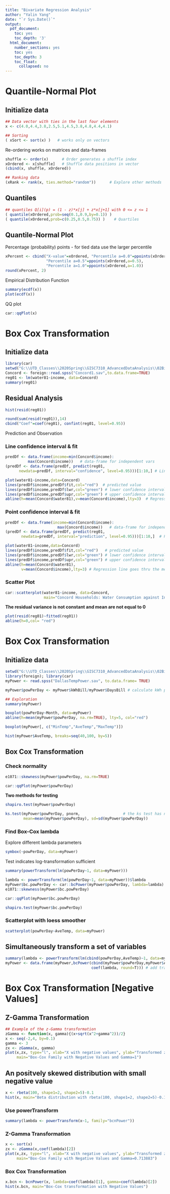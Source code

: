---
title: "Bivariate Regression Analysis"
author: "Yalin Yang"
date: "`r Sys.Date()`"
output:
  pdf_document:
    toc: yes
    toc_depth: '3'
  html_document:
    number_sections: yes
    toc: yes
    toc_depth: 3
    toc_float:
      collapsed: no
--- 

# Quantile-Normal Plot

## Initialize data

```{r}
## Data vector with ties in the last four elements
x <- c(4.0,4.4,3.8,2.5,5.1,4.5,3.8,4.8,4.4,4.1)

## Sorting
( xSort <- sort(x) )   # works only on vectors
```

Re-ordering works on matrices and data-frames

```{r}
shuffle <- order(x)      # Order generates a shuffle index
xOrdered <- x[shuffle]   # Shuffle data positions in vector
(cbind(x, shuffle, xOrdered))
```
```{r}
## Ranking data
(xRank <- rank(x, ties.method="random"))      # Explore other methods
```

## Quantiles

```{r}
## quantiles Q[i](p) = (1 - z)*x[j] + z*x[j+1] with 0 <= z <= 1
( quantile(xOrdered,prob=seq(0.1,0.9,by=0.1)) ) 
( quantile(xOrdered,prob=c(0.25,0.5,0.75)) )    # Quartiles
```

## Quantile-Normal Plot

Percentage (probability) points - for tied data use the larger percentile

```{r}
xPercent <- cbind("X-value"=xOrdered, "Percentile a=0.0"=ppoints(xOrdered,a=0.0),
                  "Percentile a=0.5"=ppoints(xOrdered,a=0.5), 
                  "Percentile a=1.0"=ppoints(xOrdered,a=1.0))
round(xPercent, 2)
```

Empirical Distribution Function

```{r fig.height=8, fig.width=12}
summary(ecdf(x))
plot(ecdf(x))
```

QQ plot

```{r fig.height=8, fig.width=12, message=FALSE, warning=FALSE}
car::qqPlot(x)
```

# Box Cox Transformation

## Initialize data

```{r}
library(car)
setwd("G:\\UTD_Classes\\2020Spring\\GISC7310_AdvancedDataAnalysis\\02Bivariate Regression Analysis")
Concord <- foreign::read.spss("Concord1.sav",to.data.frame=TRUE)
reg01 <- lm(water81~income, data=Concord)
summary(reg01)
```

## Residual Analysis

```{r fig.height=8, fig.width=12}
hist(resid(reg01))
```

```{r}
round(sum(resid(reg01)),14)
cbind("Coef"=coef(reg01), confint(reg01, level=0.95))
```

Prediction and Observation

### Line confidence interval & fit 

```{r}
predDf <- data.frame(income=min(Concord$income):
          max(Concord$income))   # data-frame for independent vars
(predDf <- data.frame(predDf, predict(reg01, 
      newdata=predDf, interval="confidence", level=0.95)))[1:10,] # Line confidence interval & fit
```

```{r fig.height=8, fig.width=12}
plot(water81~income,data=Concord)
lines(predDf$income,predDf$fit,col="red")  # predicted value
lines(predDf$income,predDf$lwr,col="green") # lower confidence interval limits
lines(predDf$income,predDf$upr,col="green") # upper confidence interval limits
abline(h=mean(Concord$water81),v=mean(Concord$income),lty=3)  # Regression line goes thru the means
```

### Point confidence interval & fit

```{r}
predDf <- data.frame(income=min(Concord$income):
                       max(Concord$income))   # data-frame for independent vars
(predDf <- data.frame(predDf, predict(reg01, 
       newdata=predDf, interval="prediction", level=0.95)))[1:10,]  # Point confidence interval & fit
```

```{r fig.height=8, fig.width=12}
plot(water81~income,data=Concord)
lines(predDf$income,predDf$fit,col="red")   # predicted value
lines(predDf$income,predDf$lwr,col="green") # lower confidence interval limits
lines(predDf$income,predDf$upr,col="green") # upper confidence interval limits
abline(h=mean(Concord$water81),
       v=mean(Concord$income),lty=3) # Regression line goes thru the means
```

### Scatter Plot

```{r fig.height=8, fig.width=12}
car::scatterplot(water81~income, data=Concord, 
                 main="Concord Households: Water Consumption against Income" )
```

**The residual variance is not constant and mean are not equal to 0**

```{r fig.height=8, fig.width=12}
plot(resid(reg01)~fitted(reg01))
abline(h=0,col= "red")
```

# Box Cox Transformation

## Initialize data

```{r}
setwd("G:\\UTD_Classes\\2020Spring\\GISC7310_AdvancedDataAnalysis\\02Bivariate Regression Analysis")  
library(foreign); library(car)
myPower <- read.spss("DallasTempPower.sav", to.data.frame= TRUE)

myPower$powPerDay <- myPower$kWhBill/myPower$DaysBill # calculate kWh per day

## Exploration
summary(myPower)
```

```{r fig.height=8, fig.width=12}
boxplot(powPerDay~Month, data=myPower)
abline(h=mean(myPower$powPerDay, na.rm=TRUE), lty=5, col="red")
```

```{r fig.height=8, fig.width=12}
boxplot(myPower[, c("MinTemp","AveTemp","MaxTemp")])
```

```{r fig.height=8, fig.width=12}
hist(myPower$AveTemp, breaks=seq(40,100, by=5))
```

## Box Cox Transformation

### Check normality

```{r}
e1071::skewness(myPower$powPerDay, na.rm=TRUE)
```
```{r fig.height=8, fig.width=12}
car::qqPlot(myPower$powPerDay)
```

**Two methods for testing**

```{r}
shapiro.test(myPower$powPerDay)
```

```{r}
ks.test(myPower$powPerDay, pnorm,                   # the ks test has not as much power
        mean=mean(myPower$powPerDay), sd=sd(myPower$powPerDay))
```

### Find Box-Cox lambda

Explore different lambda parameters

```{r fig.height=8, fig.width=12}
symbox(~powPerDay, data=myPower)
```

Test indicates log-transformation sufficient

```{r}
summary(powerTransform(lm(powPerDay~1, data=myPower)))
```

```{r message=FALSE, warning=FALSE}
lambda <- powerTransform(lm(powPerDay~1, data=myPower))$lambda
myPower$bc.powPerDay <- car::bcPower(myPower$powPerDay, lambda=lambda)
e1071::skewness(myPower$bc.powPerDay)
```
```{r fig.height=8, fig.width=12}
car::qqPlot(myPower$bc.powPerDay)
```
```{r}
shapiro.test(myPower$bc.powPerDay) 
```

### Scatterplot with loess smoother

```{r fig.height=8, fig.width=12}
scatterplot(powPerDay~AveTemp, data=myPower)
```

## Simultaneously transform a set of variables 
```{r}
summary(lambda <- powerTransform(lm(cbind(powPerDay,AveTemp)~1, data=myPower)))
myPower <- data.frame(myPower,bcPower(cbind(myPower$powPerDay,myPower$AveTemp), 
                                      coef(lambda, round=T))) # add transformed variables to myPower
```

# Box Cox Transformation [Negative Values]

## Z-Gamma Transformation

```{r fig.height=8, fig.width=12}
## Example of the z-Gamma transformation
zGamma <- function(x, gamma){(x+sqrt(x^2+gamma^2))/2}
x <- seq(-2,4, by=0.1)
gamma <- 3
zx <- zGamma(x, gamma)
plot(x,zx, type="l", xlab="X with negative values", ylab="Transformed z(x)",
     main="Box-Cox Family with Negative Values and Gamma=1")
```

## An positvely skewed distribution with small negative value

```{r fig.height=8, fig.width=12}
x <- rbeta(100, shape1=2, shape2=5)-0.1
hist(x, main="Beta distribution with rbeta(100, shape1=2, shape2=5)-0.1")
```

### Use powerTransform

```{r}
summary(lambda <- powerTransform(x~1, family="bcnPower"))
```

### Z-Gamma Transformation

```{r fig.height=8, fig.width=12}
x <- sort(x)
zx <- zGamma(x,coef(lambda)[2])
plot(x,zx, type="l", xlab="X with negative values", ylab="Transformed z(x)",
     main="Box-Cox Family with Negative Values and Gamma=0.713883")
```

### Box Cox Transformation

```{r fig.height=8, fig.width=12}
x.bcn <- bcnPower(x, lambda=coef(lambda)[1], gamma=coef(lambda)[2])
hist(x.bcn, main="Box-Cox transformation with Negative Values")
```

